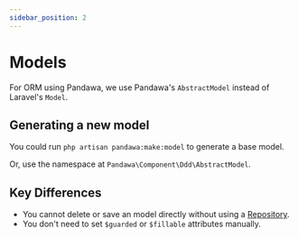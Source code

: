 ```yaml
---
sidebar_position: 2
---
```



# Models

For ORM using Pandawa, we use Pandawa's `AbstractModel` instead of Laravel's `Model`.

## Generating a new model

You could run `php artisan pandawa:make:model` to generate a base model.

<ReadMoreCLI />

Or, use the namespace at `Pandawa\Component\Ddd\AbstractModel`.

<Template>

```php
<?php

declare(strict_types=1);

// highlight-next-line
namespace <Namespace>\<Folder>\Model;

use Pandawa\Component\Ddd\AbstractModel;

// highlight-next-line
class <Name> extends AbstractModel {
  //->
}
```

</Template>

## Key Differences

- You cannot delete or save an model directly without using a [Repository](./repository).
- You don't need to set `$guarded` or `$fillable` attributes manually.